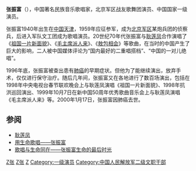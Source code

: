  {{Unreferenced |time=2011-08-13T03:24:10+00:00 }}
'''张振富'''（{{bd|1940年|8月9日|2000年1月17日|catIdx=Z张}}），中国著名民族音乐歌唱家，北京军区战友歌舞团演员、中国国家一级演员。

张振富1940年出生在[[中国|中国]][[天津|天津]]，1959年应征参军，成为[[北京军区|北京军区]]某炮兵团的侦察兵，后进入军队文工团成为歌唱演员。20世纪70年代张振富与[[耿莲凤|耿莲凤]]合作演唱了《[[祖国一片新面貌|祖国一片新面貌]]》、《[[毛主席派人来|毛主席派人来]]》、《[[敖包相会|敖包相会]]》等歌曲，在当时的中国产生了巨大的影响，二人被中国媒体评论为“国内最好的二重唱搭档”、“中国的一对儿绝唱”。

1996年底，张振富被查出患有[[肺癌|肺癌]]的早期症状。但他为了能继续演出，放弃手术，仅仅进行保守治疗。随后几年间，张振富又在各地进行了数百场演出，包括在1998年中央电视台春节联欢晚会上与耿莲凤演唱《祖国一片新面貌》、1998年抗洪巡回演出、1999年10月7日在新中国50周年优秀歌曲音乐会上与耿莲凤演唱《毛主席派人来》等。2000年1月17日，张振富因肺癌去世。

== 参阅 ==
*[[耿莲凤|耿莲凤]]
*[http://www.cctv.com/culture/special/C13790/20050331/101511.shtml 用生命歌唱——张振富] {{Wayback|url=http://www.cctv.com/culture/special/C13790/20050331/101511.shtml |date=20191006094546 }}
*[http://www.gmw.cn/01wzb/2005-05/12/content_231206.htm 歌唱与生命同在——张振富生命的最后时光] {{Wayback|url=http://www.gmw.cn/01wzb/2005-05/12/content_231206.htm |date=20110811003857 }}

[[Category:中国男歌手|Z张]]
[[Category:天津人|Z张]]
[[Category:張姓|Z]]
[[Category:一级演员|Category:一级演员]]
[[Category:中国人民解放军二级文职干部|Category:中国人民解放军二级文职干部]]
